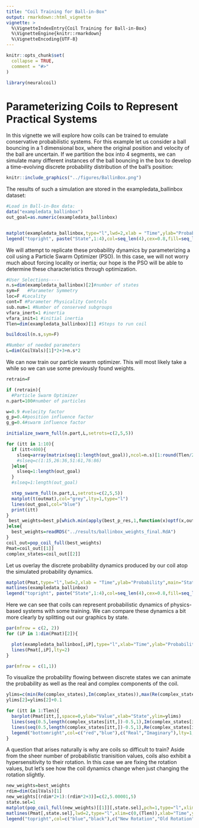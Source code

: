 ```yaml
---
title: "Coil Training for Ball-in-Box"
output: rmarkdown::html_vignette
vignette: >
  %\VignetteIndexEntry{Coil Training for Ball-in-Box}
  %\VignetteEngine{knitr::rmarkdown}
  %\VignetteEncoding{UTF-8}
---
```


```r
knitr::opts_chunk$set(
  collapse = TRUE,
  comment = "#>"
)
```

```r
library(neuralcoil)
```

# Parameterizing Coils to Represent Practical Systems

In this vignette we will explore how coils can be trained to emulate conservative probabilistic systems. For this example let us consider a ball bouncing in a 1 dimensional box, where the original position and velocity of the ball are uncertain. If we partition the box into 4 segments, we can simulate many different instances of the ball bouncing in the box to develop a time-evolving discrete probability distribution of the ball's position:

```r
knitr::include_graphics("../figures/BallinBox.png")
```


The results of such a simulation are stored in the exampledata_ballinbox dataset: 

```r
#Load in Ball-in-Box data:
data("exampledata_ballinbox")
out_goal=as.numeric(exampledata_ballinbox)


matplot(exampledata_ballinbox,type="l",lwd=2,xlab = "Time",ylab="Probability",main="State Probability Dynamics")
legend("topright", paste("State",1:4),col=seq_len(4),cex=0.8,fill=seq_len(dim(exampledata_ballinbox)[2]))

```

We will attempt to replicate these probability dynamics by parameterizing a coil using a Particle Swarm Optimizer (PSO). In this case, we will not worry much about forcing locality or inertia; our hope is the PSO will be able to determine these characteristics through optimization. 

```r
#User Selections----
n.s=dim(exampledata_ballinbox)[2]#number of states
sym=F   #Parameter Symmetry
loc=F #Locality
cont=T #Parameter Physicality Controls
sub.num=1 #Number of conserved subgroups
vfara_inert=1 #inertia
vfara_init=1 #initial inertia
Tlen=dim(exampledata_ballinbox)[1] #Steps to run coil

buildcoil(n.s,sym=F)

#Number of needed parameters
L=dim(CoilVals)[1]*2+3+n.s*2
```

We can now train our particle swarm optimizer. This will most likely take a while so we can use some previously found weights. 
```r
retrain=F

if (retrain){
  #Particle Swarm Optimizer
n.part=100#number of particles

w=0.9 #velocity factor
g_p=0.4#position influence factor
g_g=0.4#swarm influence factor

initialize_swarm_full(n.part,L,setrots=c(2,5,5))

for (itt in 1:10){
  if (itt<400){
    slseq=array(matrix(seq(1:length(out_goal)),ncol=n.s)[1:round(Tlen/2),])
    #slseq=c(1:15,26:36,51:61,76:86)
  }else{
    slseq=1:length(out_goal)
  }
  #slseq=1:length(out_goal)

  step_swarm_full(n.part,L,setrots=c(2,5,5))
  matplot(t(outmat),col="grey",lty=1,type="l")
  lines(out_goal,col="blue")
  print(itt)
}
 best_weights=best_p[which.min(apply(best_p_res,1,function(x)optf(x,out_goal,slseq))),]
}else{
  best_weights=readRDS("../results/ballinbox_weights_final.RdA")
}
coil_out=pop_coil_full(best_weights)
Pmat=coil_out[[1]]
complex_states=coil_out[[2]]
```

Let us overlay the discrete probability dynamics produced by our coil atop the simulated probability dynamics.  

```r
matplot(Pmat,type="l",lwd=2,xlab = "Time",ylab="Probability",main="State Probability Dynamics")
matlines(exampledata_ballinbox)
legend("topright", paste("State",1:4),col=seq_len(4),cex=0.8,fill=seq_len(dim(exampledata_ballinbox)[2]))
```
Here we can see that coils can represent probabilistic dynamics of physics-based systems with some training. We can compare these dynamics a bit more clearly by splitting out our graphics by state. 
```r
par(mfrow = c(2, 2))
for (iP in 1:dim(Pmat)[2]){

  plot(exampledata_ballinbox[,iP],type="l",xlab="Time",ylab="Probability",main = paste("State",iP,"Dynamics "))
  lines(Pmat[,iP],lty=2)
}

par(mfrow = c(1,1))
```

To visualize the probability flowing between discrete states we can animate the probability as well as the real and complex components of the coil. 

```r
ylims=c(min(Re(complex_states),Im(complex_states)),max(Re(complex_states),Im(complex_states)))
ylims[2]=ylims[2]+0.1

for (itt in 1:Tlen){
  barplot(Pmat[itt,],space=0,ylab="Value",xlab="State",ylim=ylims)
  lines(seq(0.5,length(complex_states[itt,])-0.5,1),Im(complex_states[itt,]),col="blue",lwd=2)
  lines(seq(0.5,length(complex_states[itt,])-0.5,1),Re(complex_states[itt,]),col="red",lwd=2)
  legend("bottomright",col=c("red","blue"),c("Real","Imaginary"),lty=1,lwd=2)
}

```

A question that arises naturally is why are coils so difficult to train? Aside from the sheer number of probabilistic tranisition values, coils also exhibit a hypersensitivity to their rotation. In this case we are fixing the rotation values, but let's see how the coil dynamics change when just changing the rotation slightly. 
```r
new_weights=best_weights
rdim=dim(CoilVals)[1]
new_weights[(rdim*2+1):(rdim*2+3)]=c(2,5.00001,5)
state.sel=1
matplot(pop_coil_full(new_weights)[[1]][,state.sel],pch=1,type="l",xlim=c(0,(Tlen)),lwd=2,ylim=c(0,1),xlab="Time",ylab=paste("State",state.sel,"Probability"),col="blue")
matlines(Pmat[,state.sel],lwd=2,type="l",xlim=c(0,(Tlen)),xlab="Time",ylab="P(s)",col="black")
legend("topright",col=c("blue","black"),c("New Rotation","Old Rotation"),lwd=2)
```


